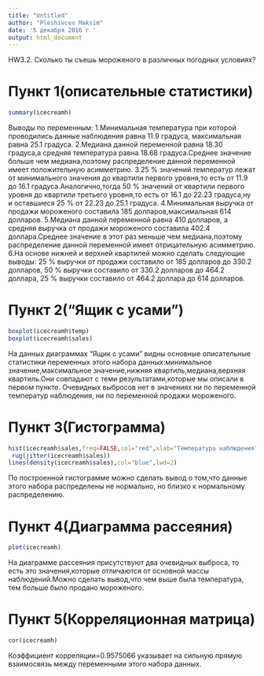 ---
title: "Untitled"
author: "Pleshivcev Maksim"
date: '5 декабря 2016 г '
output: html_document
---

HW3.2. Сколько ты съешь мороженого в различных погодных условиях?

# Пункт 1(описательные статистики)
```{r icecreamh}
summary(icecreamh)
```
Выводы по переменным:
1.Минимальная температура при которой проводились данные наблюдения равна 11.9 градуса, максимальная равна 25.1 градуса.
2.Медиана данной переменной равна 18.30 градуса,а средняя температура равна 18.68 градуса.Среднее значение больше чем медиана,поэтому распределение данной переменной имеет положительную асимметрию.
3.25 % значений температур лежат от минимального значения до квартили первого уровня,то есть от 11.9 до 16.1 градуса.Аналогично,тогда 50 % значений от квартили первого уровня до квартили третьего уровня,то есть от 16.1 до 22.23 градуса,ну и оставшиеся 25 % от 22.23 до 25.1 градуса.
4.Минимальная выручка от продажи мороженого составила 185 долларов,максимальная 614 долларов.
5.Медиана данной переменной равна 410 долларов, а средняя выручка от продажи мороженого составила 402.4 доллара.Среднее значение в этот раз меньше чем медиана,поэтому распределение данной переменной имеет отрицательную асимметрию.
6.На основе нижней и верхней квартилей можно сделать следующие выводы:
25 % выручки от продажи составило от 185 долларов до 330.2 долларов,
50 % выручки составило от 330.2 долларов до 464.2 доллара,
25 % выручки составило от 464.2 доллара до 614 долларов.

# Пункт 2("Ящик с усами")
```{r}
boxplot(icecreamh$temp)
boxplot(icecreamh$sales)
```
На данных диаграммах "Ящик с усами" видны основные описательные статистики переменных этого набора данных:минимальное значение,максимальное значение,нижняя квартиль,медиана,верхняя квартиль.Они совпадают с теми результатами,которые мы описали в первом пункте. Очевидных выбросов нет в значениях ни по переменной температур наблюдения, ни по переменной продажи мороженого.

# Пункт 3(Гистограмма) 
```{r}
hist(icecreamh$sales,freq=FALSE,col="red",xlab="Температура наблюдения",ylab="Выручка от продажи мороженого",main="Гистограмма с наложенной ядерной оценкой плотности ")
 rug(jitter(icecreamh$sales))
lines(density(icecreamh$sales),col="blue",lwd=2)
```
По построенной гистограмме можно сделать вывод о том,что данные этого набора распределены не нормально, но близко к нормальному распределению.

# Пункт 4(Диаграмма рассеяния) 
```{r setup,include=FALSE}
plot(icecreamh)
```
На диаграмме рассеяния присутствуют два очевидных выброса, то есть это значения,которые отличаются от основной массы наблюдений.Можно сделать вывод,что чем выше была температура, тем больше было продано мороженого.

# Пункт 5(Корреляционная матрица) 
```{r}
cor(icecreamh)
```
Коэффициент корреляции=0.9575066 указывает на сильную прямую взаимосвязь между переменными этого набора данных.
